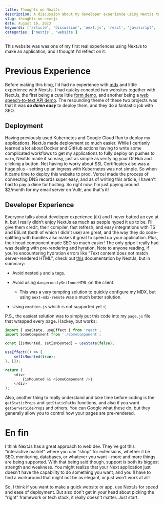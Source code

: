 ```yaml
---
title: Thoughts on NextJs
description: A discussion about my developer experience using NextJs to make this website.
slug: thoughts-on-nextjs
date: August 16, 2023
keywords: ['article', 'discussion', 'next.js', 'react', 'javascript', 'typescript', 'web development', 'web developer', 'developer experience', 'dx', 'framework', 'frontend', 'frontend development', 'frontend developer', 'frontend engineer', 'frontend engineering', 'frontend web development', 'frontend web developer', 'frontend web engineer', 'frontend web engineering', 'frontend']
categories: ['nextjs', 'website']
---
```


This website was was one of my first real experiences using NextJs to make an application, and I thought I'd reflect on it. 

# Previous Experience

Before making this blog, I'd had no experience with [mdx](https://mdxjs.com/) and little experience with NextJs. I had quicky concoted two websites together with NextJs, 
the first being a cute little [form demo](https://nextjs-form-ochre.vercel.app/form/Intro), and another being a [web speech-to-text API demo](https://text-to-speech-demo-21c32so4f-charliemeyer2000.vercel.app/). 
The resounding theme of these two projects was that it was **_so damn easy_** to deploy them, and they do a fantastic job with SEO. 

## Deployment

Having previously used Kubernetes and Google Cloud Run to deploy my applications, NextJs made deployment so much easier. While I certianly learned a lot about Docker
and GitHub actions having to write some complicated workflows to get my applications to fully deploy on pushes to `main`, NextJs made it so easy, 
just as simple as verifying your GitHub and clicking a button. Not having to worry about SSL Certificates also was a huge plus - setting up an ingress with Kubernetes
was not simple. So when it came time to deploy this website to prod, Vercel made the process of connecting DNS records super easy, and as of writing this article, 
I haven't had to pay a dime for hosting. So right now, I'm just paying around $2/month for my email server on Vultr, and that's it! 

## Developer Experience

Everyone talks about developer experience (`DX`) and I never batted an eye at it, but I really didn't enjoy NextJs as much as people hyped it up to be. 
I'll give them credit, their compiler, fast refresh, and easy integrations with TS and ESLint (both of which I didn't use) are great, and the way they do code-splitting with bundles
also makes it great to speed up your application. Plus, their head component made SEO so much easier! The only gripe I really had was dealing with pre-rendering and hyration. Note to anyone reading, if you're encountering hydration errors
like "Text content does not match server-rendered HTML", check out [this](https://nextjs.org/docs/messages/react-hydration-error) documentation by NextJs, but in summary:

* Avoid nested `p` and `a` tags.

* Avoid using `dangerouslySetInnerHTML` on the client.
    * This was a very tempting solution to quickly configure my MDX, but using `next-mdx-remote` was a much better solution.

* Using `emotion-js` which is not supported yet :(

P.S., the easiest solution was to simply put this code into my `page.js` file that wrapped every page. Hackey, but works:

```javascript
import { useState, useEffect } from 'react';
import SomeComponent from './SomeComponent';

const [isMounted, setIsMounted] = useState(false);

useEffect(() => {
    setIsMounted(true);
}, []);

return (
    <div>
        {isMounted && <SomeComponent />}
    </div>
);
```

Also, another thing to really understand and take time before coding is the `getStaticProps` and `getStaticPaths` functions, and 
also if you want `getServerSideProps` and others. You can Google what these do, but they generally allow you to control how your pages are pre-rendered. 

# En fin

I think NextJs has a great approach to web dev. They've got this "interactive market" where you can "shop" for extensions, whether it be SEO, monitoring, databases, or whatever you want - more and more things are being supported.
With that being said though, support is both its biggest strength and weakness. You might realize that your Next application just doesn't have the capability to do something you want, and you'll have to find a workaround that might not be as elegant, or just won't work at all!

So, I think if you want to make a quick website or app, use NextJs for speed and ease of deployment. But also don't get in your head about picking the "right" framework or tech stack, it really doesn't matter. Just start. 



